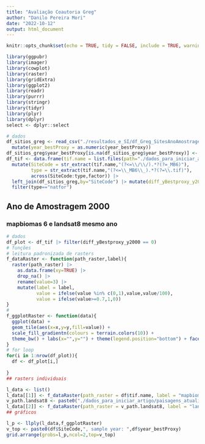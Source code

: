 ```yaml
---
title: "Avaliação Coautoria Greg"
author: "Danilo Pereira Mori"
date: "2022-10-12"
output: html_document
---
```


```r
knitr::opts_chunk$set(echo = TRUE, tidy = FALSE, include = TRUE, warning = FALSE,cache = TRUE,message=FALSE,eval=FALSE)
```

```r
library(ggpubr)
library(imager)
library(cowplot)
library(raster)
library(gridExtra)
library(ggplot2)
library(readr)
library(purrr)
library(stringr)
library(tidyr)
library(plyr)
library(dplyr)
select <- dplyr::select
```



```r
# dados
df_sitios_greg <- read_csv("./resultados_e_SI/df_Greg_SitesAnoAmostragem.csv") |> 
  mutate(year_bestProxy = as.numeric(year_bestProxy))
df_sitios_greg$year_bestProxy[is.na(df_sitios_greg$year_bestProxy)] <- 2012.5
df_tif <- data.frame(tif.name = list.files(path="./dados_para_iniciar_artigo/paisagens_greg_mapbiomas6/",pattern = ".tif",full.names=T)) |> 
  mutate(SiteCode = str_extract(tif.name,"(?<=\\/\\/).*?(?=_MB6)"),
         type = str_extract(tif.name,"(?<=\\_MB6\\_).*?(?=\\.tif)"),
         across(SiteCode:type,factor)) |> 
  left_join(df_sitios_greg,by="SiteCode") |> mutate(diff_yBestproxy_y2000 = year_bestProxy - 2000) |> 
  filter(type=="natfor")
```

## Ano de Amostragem 2000
### mapbiomas 6 e landsat8 mesmo ano

```r
# dados
df_plot <- df_tif |> filter(diff_yBestproxy_y2000 == 0)
# funções
# leitura padronizada de rasters
f_dataRaster <- function(path_raster,label){
  raster(path_raster) |> 
    as.data.frame(xy=TRUE) |> 
    drop_na() |> 
    rename(value=3) |> 
    mutate(label = label,
           value = ifelse(value %in% c(0,1),value,value/100),
           value = ifelse(value>=0.7,1,0)) 
}
# 
f_ggplotRaster <- function(data){
  ggplot(data) +
  geom_tile(aes(x=x,y=y,fill=value)) +
  scale_fill_gradientn(colours = terrain.colors(10)) +
  theme_bw() + labs(x="",y="") + theme(legend.position="bottom") + facet_wrap(~label)
}
# for loop
for(i in 1:nrow(df_plot)){
  df <- df_plot[i,]
  
}
## rasters individuais

l_data <- list()
l_data[[1]] <- f_dataRaster(path_raster = df$tif.name, label = "mapbiomas6")
v_path.landsat8 <- paste0("./dados_para_iniciar_artigo/paisagens_atualizadas/ref",df$refID,"_NA_",df$ordem,".tif")
l_data[[2]] <- f_dataRaster(path_raster = v_path.landsat8, label = "landsat8")
## gráficos

l_p <- llply(l_data,f_ggplotRaster)
v_top <- paste0(df$SiteCode,", sample year: ",df$year_bestProxy)
grid.arrange(grobs=l_p,ncol=2,top=v_top)
```

